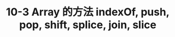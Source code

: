 ---
title: 10-3 Array 的方法 indexOf, push, pop, shift, splice, join, slice
youtubeId: QcTbEamEuSM
duration: 1395
thumbnail: https://i.ytimg.com/vi/QcTbEamEuSM/hqdefault.jpg?sqp=-oaymwEjCNACELwBSFryq4qpAxUIARUAAAAAGAElAADIQj0AgKJDeAE=&rs=AOn4CLAg1xm8KMzs-JBUBBnmDVkJF34KwA
slug: 10-3-array-methods-indexof-push-pop-shift-splice-join-slice
uslug: 10-3-array-的方法-indexof-push-pop-shift-splice-join-slice
---